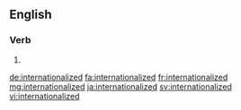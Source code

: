 ==English==

===Verb===
{{head|en}}

# {{en-past of|internationalize}}

[[de:internationalized]]
[[fa:internationalized]]
[[fr:internationalized]]
[[mg:internationalized]]
[[ja:internationalized]]
[[sv:internationalized]]
[[vi:internationalized]]